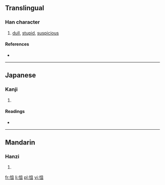 ==Translingual==

===Han character===
{{Han char|rn=61|rad=心|as=05|sn=8|four=9701<sub>0</sub>|canj=心月一 (PBM)}}

# [[dull]], [[stupid]], [[suspicious]]

====References====
* {{Han ref|kx=0380.250|dkj=10457|dj=0709.020|hdz=42285.010|uh=601A|ud=24602|bh=CCA5|bd=52389}}

----

==Japanese==

===Kanji===
{{ja-kanji|grade=|rs=心05}}

# {{defn|lang=ja|sort=心05}}

====Readings====
* {{ja-readings|on=[[しょ]] (sho), [[じょ]] (jo), [[そ]] (so)|kun=[[おごる]] (ogoru)}}

----

==Mandarin==

===Hanzi===
{{cmn-hanzi|pin=[[jù]] ([[ju4]])|wg=chü<sup>4</sup>}}

# {{defn|lang=cmn|sort=心05}}

[[fr:怚]]
[[li:怚]]
[[pl:怚]]
[[vi:怚]]
